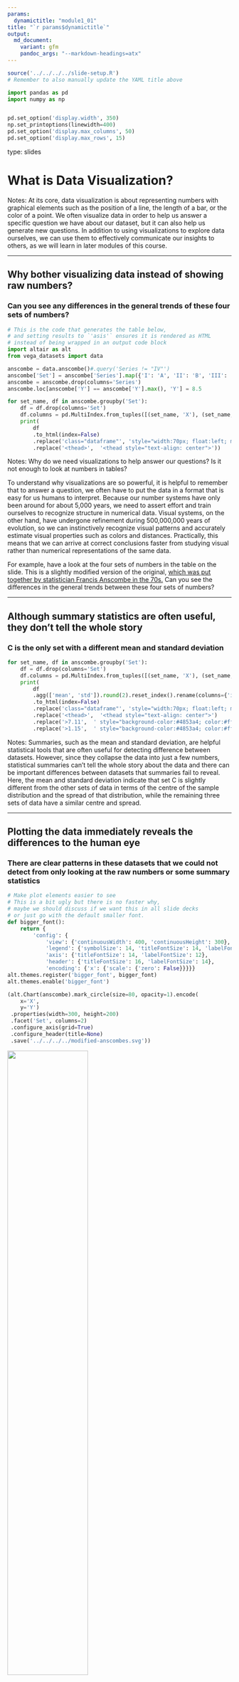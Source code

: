 ```yaml
---
params:
  dynamictitle: "module1_01"
title: "`r params$dynamictitle`"
output:
  md_document:
    variant: gfm
    pandoc_args: "--markdown-headings=atx"
---
```


```r
source('../../../../slide-setup.R')
# Remember to also manually update the YAML title above
```

```python
import pandas as pd
import numpy as np


pd.set_option('display.width', 350)
np.set_printoptions(linewidth=400)
pd.set_option('display.max_columns', 50)
pd.set_option('display.max_rows', 15)
```

type: slides

# What is Data Visualization?

Notes:
At its core,
data visualization is about representing numbers with graphical elements
such as the position of a line, the length of a bar, or the color of a point.
We often visualize data in order to help us answer a specific question
we have about our dataset,
but it can also help us generate new questions.
In addition to using visualizations to explore data ourselves,
we can use them to effectively communicate our insights to others,
as we will learn in later modules of this course.

---

## Why bother visualizing data instead of showing raw numbers?

### Can you see any differences in the general trends of these four sets of numbers?

```python
# This is the code that generates the table below,
# and setting results to `'asis'` ensures it is rendered as HTML
# instead of being wrapped in an output code block
import altair as alt
from vega_datasets import data

anscombe = data.anscombe()#.query('Series != "IV"')
anscombe['Set'] = anscombe['Series'].map({'I': 'A', 'II': 'B', 'III': 'C', 'IV': 'D'})
anscombe = anscombe.drop(columns='Series')
anscombe.loc[anscombe['Y'] == anscombe['Y'].max(), 'Y'] = 8.5

for set_name, df in anscombe.groupby('Set'):
    df = df.drop(columns='Set')
    df.columns = pd.MultiIndex.from_tuples([(set_name, 'X'), (set_name, 'Y')])
    print(
        df
        .to_html(index=False)
        .replace('class="dataframe"', 'style="width:70px; float:left; margin-right:40px"')
        .replace('<thead>',  '<thead style="text-align: center">'))
```

Notes:
Why do we need visualizations to help answer our questions?
Is it not enough to look at numbers in tables?

To understand why visualizations are so powerful,
it is helpful to remember that to answer a question,
we often have to put the data in a format that is easy for us humans to interpret.
Because our number systems have only been around for about 5,000 years,
we need to assert effort and train ourselves
to recognize structure in numerical data.
Visual systems,
on the other hand,
have undergone refinement during 500,000,000 years of evolution,
so we can instinctively recognize visual patterns
and accurately estimate visual properties
such as colors and distances.
Practically,
this means that we can arrive at correct conclusions faster
from studying visual rather than numerical
representations of the same data.

For example, have a look at the
four sets of numbers in the table on the slide.
This is a slightly modified version of the original,
[which was put together by statistician Francis Anscombe in the
70s.](https://en.wikipedia.org/wiki/Anscombe%27s_quartet)
Can you see the differences in the general trends between these four sets of numbers?

---

## Although summary statistics are often useful, they don't tell the whole story

### C is the only set with a different mean and standard deviation

```python
for set_name, df in anscombe.groupby('Set'):
    df = df.drop(columns='Set')
    df.columns = pd.MultiIndex.from_tuples([(set_name, 'X'), (set_name, 'Y')])
    print(
        df
        .agg(['mean', 'std']).round(2).reset_index().rename(columns={'index': ''})
        .to_html(index=False)
        .replace('class="dataframe"', 'style="width:70px; float:left; margin-right:40px"')
        .replace('<thead>',  '<thead style="text-align: center">')
        .replace('>7.11',  ' style="background-color:#4853a4; color:#ffffff"> <b>7.11</b>')
        .replace('>1.15',  ' style="background-color:#4853a4; color:#ffffff"> <b>1.15</b>'))
```

Notes:
Summaries,
such as the mean and standard deviation,
are helpful statistical tools
that are often useful for detecting difference between datasets.
However,
since they collapse the data into just a few numbers,
statistical summaries can't tell the whole story about the data
and there can be important differences between datasets
that summaries fail to reveal.
Here,
the mean and standard deviation indicate that set C
is slightly different from the other sets of data
in terms of the centre of the sample distribution and the spread of that distribution,
while the remaining three sets of data have a similar centre and spread.

---

## Plotting the data immediately reveals the differences to the human eye

### There are clear patterns in these datasets that we could not detect from only looking at the raw numbers or some summary statistics

```python
# Make plot elements easier to see
# This is a bit ugly but there is no faster why,
# maybe we should discuss if we want this in all slide decks
# or just go with the default smaller font.
def bigger_font():
    return {
        'config': {
            'view': {'continuousWidth': 400, 'continuousHeight': 300},
            'legend': {'symbolSize': 14, 'titleFontSize': 14, 'labelFontSize': 14},
            'axis': {'titleFontSize': 14, 'labelFontSize': 12},
            'header': {'titleFontSize': 16, 'labelFontSize': 14},
            'encoding': {'x': {'scale': {'zero': False}}}}}
alt.themes.register('bigger_font', bigger_font)
alt.themes.enable('bigger_font')

(alt.Chart(anscombe).mark_circle(size=80, opacity=1).encode(
    x='X',
    y='Y')
 .properties(width=300, height=200)
 .facet('Set', columns=2)
 .configure_axis(grid=True)
 .configure_header(title=None)
 .save('../../../../modified-anscombes.svg'))
```

<img src="/module1/modified-anscombes.svg" alt="" width="60%"></img>

Notes:
Humans are not good at detecting patterns in raw numbers,
and we don't have good intuition about how different distributions of data
can contribute to identical statistical summaries.
But guess what we excel at?
Detecting visual patterns!
It is immediately clear to us how these sets of numbers differ
once they are shown as graphical elements
instead of textual objects.
This is one of the main reasons why data visualization
is such a powerful tool for data exploration and communication.
In our example here,
we would come to widely different conclusions about the behavior of the data
for the four different data sets.
Sets A and C are roughly linearly increasing at similar rates,
whereas set B reaches a plateau and starts to drop,
and set D has a constant X-value for all numbers except one big outlier.

---

## More examples of plotting versus statistical summaries

![](https://blog.revolutionanalytics.com/downloads/DataSaurus%20Dozen.gif)

Matejka and Fitzmaurice, 2017

Notes:
A more recent and dynamic illustration of
how graphical representations are much easier for us to interpret
compared to statistical summaries,
is the Datasaurus GIF ([from Autodesk's research team](https://www.autodesk.com/research/publications/same-stats-different-graphs)) in this slide.
It displays several different datasets,
all with the same mean, standard deviation and correlation between X and Y,
but looking at the data graphically shows us how different these datasets actually are.

---

# Let's apply what we learned!

Notes: <br>
